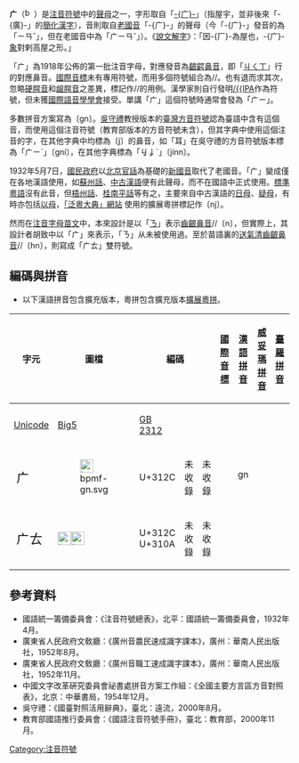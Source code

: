 {{Distinguish|广部}}
{{注音符號|right|ㄬ}}
'''ㄬ'''（[[Image:bpmf-gn.svg|16px]]）是[[注音符號|注音符號]]中的[[聲母|聲母]]之一，字形取自「[[Wikt:广|-{广}-]]」（指屋宇，並非後來「-{廣}-」的[[簡化漢字|簡化漢字]]），音則取自[[老國音|老國音]]「-{广}-」的聲母（今「-{广}-」發音的為「ㄧㄢˇ」，但在老國音中為「ㄬㄧㄢˇ」）。《[[說文解字|說文解字]]》：「因-{厂}-為屋也，-{广}-[[象形|象]]對剌高屋之形。」

「ㄬ」為1918年公佈的第一批注音字母，對應發音為[[齦齶音|齦齶]][[鼻音_(辅音)|鼻音]]，即「[[ㄐ|ㄐ]][[ㄑ|ㄑ]][[ㄒ|ㄒ]]」行的對應鼻音。[[國際音標|國際音標]]未有專用符號，而用多個符號組合為/{{IPA|n̠ʲ}}/。也有退而求其次，忽略[[硬腭音|硬腭音]]和[[龈腭音|龈腭音]]之差異，標記作/{{IPA|ɲ}}/的用例。漢學家則自行發明[[國際音標#漢語言學界專用的音標|/{{IPA]]作為符號，但未獲[[國際語音學學會|國際語音學學會]]接受。單講「ㄬ」這個符號時通常會發為「ㄬㄧ」。

多數拼音方案寫為〔gn〕。[[吳守禮|吳守禮]]教授版本的[[臺灣方音符號|臺灣方音符號]]認為臺語中含有這個音，而使用這個注音符號（教育部版本的方音符號未含），但其字典中使用這個注音的字，在其他字典中均標為〔j〕的鼻音，如「耳」在吳守禮的方音符號版本標為「ㄬㄧˋ」〔gní〕，在其他字典標為「ㆢㆳˋ」〔jínn〕。

1932年5月7日，[[國民政府|國民政府]]以[[北京官話|北京官話]]為基礎的[[中華民國國語|新國音]]取代了老國音。「ㄬ」變成僅在各地漢語使用，如[[蘇州話|蘇州話]]、[[中古漢語|中古漢語]]便有此聲母，而不在國語中正式使用。[[標準粵語|標準粵語]]沒有此音，但[[梧州話|梧州話]]、[[桂南平話|桂南平話]]等有之，主要來自中古漢語的[[日母|日母]]、[[疑母|疑母]]，有時亦包括[[以母|以母]]，[http://www.jyutdict.org 「泛粵大典」網站] {{Wayback|url=http://www.jyutdict.org/ |date=20210921192436 }}使用的擴展粵拼標記作〔nj〕。

然而在[[注音字母苗文|注音字母苗文]]中，本來設計是以「[[ㄋ|ㄋ]]」表示[[齒齦鼻音|齒齦鼻音]]/{{IPA|n}}/〔n〕，但實際上，其設計者胡致中以「ㄬ」來表示，「ㄋ」从未被使用過。至於苗語裏的[[清齒齦鼻音|送氣清齒齦鼻音]]/{{IPA|n̥ʰ}}/〔hn〕，則寫成「ㄬㄊ」雙符號。

== 編碼與拼音 ==
*以下漢語拼音包含擴充版本，粵拼包含擴充版本[[擴展粵拼|擴展粵拼]]。
{| class="wikitable" style="text-align:center;"
!width="5%" rowspan=2|字元||width="5%" rowspan=2|圖檔||colspan=3|編碼||rowspan=2|[[國際音標|國際音標]]||rowspan=2|[[漢語拼音|漢語拼音]]||rowspan=2|[[威妥瑪拼音|威妥瑪拼音]]||rowspan=2|[[臺羅拼音|臺羅拼音]]||rowspan=2|[[通用拼音|通用拼音]]||rowspan=2|[[粵拼|粵拼]]||rowspan=2|[[馬拼|馬拼]]||rowspan=2|[[黔东苗文|拉丁苗文]]
|-
![[Unicode|Unicode]]||[[Big5|Big5]]||[[GB_2312|GB 2312]]
|-
|rowspan=2 style="font-size:150%;"|ㄬ||rowspan=2|[[Image:bpmf-gn.svg|24px]]||rowspan=2|U+312C||rowspan=2|未收錄||rowspan=2|未收錄||{{IPA|n̠ʲ}}||gn|| || || ||nj|| ||
|-
|{{IPA|n}}|| || || || || || ||n
|-
|style="font-size:150%;"|ㄬㄊ||[[Image:bpmf-gn.svg|24px]][[Image:bpmf-t.svg|24px]]||U+312C U+310A||未收錄||未收錄||{{IPA|n̥ʰ}}|| || || || || || ||hn
|}

== 參考資料 ==
*國語統一籌備委員會：《注音符號總表》，北平：國語統一籌備委員會，1932年4月。
*廣東省人民政府文敎廳：《廣州音農民速成識字課本》，廣州：華南人民出版社，1952年8月。
*廣東省人民政府文敎廳：《廣州音職工速成識字課本》，廣州：華南人民出版社，1952年11月。
*中國文字改革硏究委員會祕書處拼音方案工作組：《全國主要方言區方音對照表》，北京：中華書局，1954年12月。
*吳守禮：《國臺對照活用辭典》，臺北：遠流，2000年8月。
*教育部國語推行委員會：《國語注音符號手冊》，臺北：教育部，2000年11月。
[[Category:注音符號|Category:注音符號]]